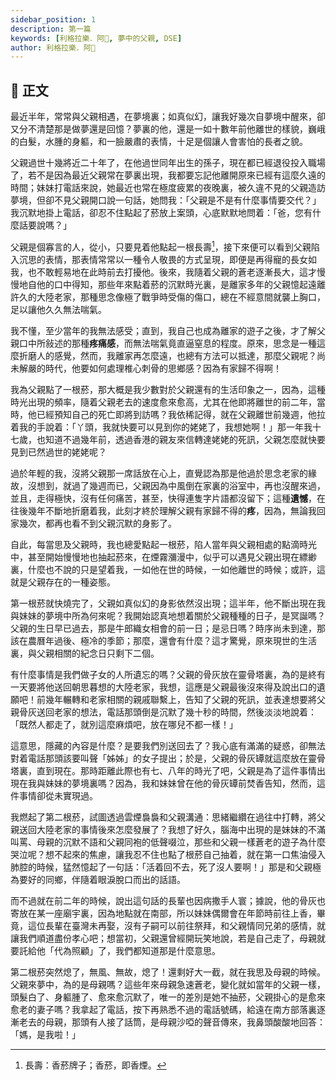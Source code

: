 ```yaml
---
sidebar_position: 1
description: 第一篇
keywords: [利格拉樂．阿𡠄, 夢中的父親, DSE]
author: 利格拉樂．阿𡠄
---
```


## 📖 正文

<div className="main prose" data-paragraph="true">

最近半年，常常與父親相遇，在夢境裏；如真似幻，讓我好幾次自夢境中醒來，卻又分不清楚那是做夢還是回憶？夢裏的他，還是一如十數年前他離世的樣貌，巍峨的白髮，水腫的身軀，和一臉嚴肅的表情，十足是個讓人會害怕的長者之貌。

父親過世十幾將近二十年了，在他過世同年出生的孫子，現在都已經退役投入職場了，若不是因為最近父親常在夢裏出現，我都要忘記他離開原來已經有這麼久遠的時間；妹妹打電話來說，她最近也常在極度疲累的夜晚裏，被久違不見的父親造訪夢境，但卻不見父親開口說一句話，她問我：「父親是不是有什麼事情要交代？」我沉默地掛上電話，卻忍不住點起了菸放上案頭，心底默默地問着：「爸，您有什麼話要說嗎？」

父親是個寡言的人，從小，只要見着他點起一根長壽[^1]，接下來便可以看到父親陷入沉思的表情，那表情常常以一種令人敬畏的方式呈現，即便是再得寵的長女如我，也不敢輕易地在此時前去打擾他。後來，我隨着父親的蒼老逐漸長大，這才慢慢地自他的口中得知，那些年來點着菸的沉默時光裏，是離家多年的父親憶起遠離許久的大陸老家，那種思念像極了戰爭時受傷的傷口，總在不經意間就襲上胸口，足以讓他久久無法喘氣。

我不懂，至少當年的我無法感受；直到，我自己也成為離家的遊子之後，才了解父親口中所敍述的那種**疼痛感**，而無法喘氣竟直逼窒息的程度。原來，思念是一種這麼折磨人的感覺，然而，我離家再怎麼遠，也總有方法可以抵達，那麼父親呢？尚未解嚴的時代，他要如何處理椎心刺骨的思鄉感？因為有家歸不得啊！

我為父親點了一根菸，那大概是我少數對於父親還有的生活印象之一，因為，這種時光出現的頻率，隨着父親老去的速度愈來愈高，尤其在他即將離世的前二年，當時，他已經預知自己的死亡即將到訪嗎？我依稀記得，就在父親離世前幾週，他拉着我的手說着：「丫頭，我就快要可以見到你的姥姥了，我想她啊！」那一年我十七歲，也知道不過幾年前，透過香港的親友來信轉達姥姥的死訊，父親怎麼就快要見到已然過世的姥姥呢？

過於年輕的我，沒將父親那一席話放在心上，直覺認為那是他過於思念老家的緣故，沒想到，就過了幾週而已，父親因為中風倒在家裏的浴室中，再也沒醒來過，並且，走得極快，沒有任何痛苦，甚至，快得連隻字片語都沒留下；這種**遺憾**，在往後幾年不斷地折磨着我，此刻才終於理解父親有家歸不得的**疼**，因為，無論我回家幾次，都再也看不到父親沉默的身影了。

自此，每當思及父親時，我也總愛點起一根菸，陷人當年與父親相處的點滴時光中，甚至開始慢慢地也抽起菸來，在煙霧瀰漫中，似乎可以遇見父親出現在縹緲裏，什麼也不說的只是望着我，一如他在世的時候，一如他離世的時候；或許，這就是父親存在的一種姿態。

第一根菸就快燒完了，父親如真似幻的身影依然沒出現；這半年，他不斷出現在我與妹妹的夢境中所為何來呢？我開始認真地想着關於父親種種的日子，是冥誕嗎？父親的生日早已過去，那是牛郎織女相會的前一日；是忌日嗎？時序尚未到達，那該在農曆年過後、極冷的季節；那麼，還會有什麼？這才驚覺，原來現世的生活裏，與父親相關的紀念日只剩下二個。

有什麼事情是我們做子女的人所遺忘的嗎？父親的骨灰放在靈骨塔裏，為的是終有一天要將他送回朝思暮想的大陸老家，我想，這應是父親最後沒來得及說出口的遺願吧！前幾年輾轉和老家相關的親戚聯繫上，告知了父親的死訊，並表達想要將父親骨灰送回老家的想法，電話那頭倒是沉默了幾十秒的時間，然後淡淡地說着：「既然人都走了，就別這麼麻煩吧，放在哪兒不都一樣！」

這意思，隱藏的內容是什麼？是要我們別送回去了？我心底有滿滿的疑惑，卻無法對着電話那頭該要叫聲「姊姊」的女子提出；於是，父親的骨灰罈就這麼放在靈骨塔裏，直到現在。那時距離此際也有七、八年的時光了吧，父親是為了這件事情出現在我與妹妹的夢境裏嗎？因為，我和妹妹曾在他的骨灰罈前焚香告知，然而，這件事情卻從未實現過。

我燃起了第二根菸，試圖透過雲煙裊裊和父親溝通：思緒繼纘在過往中打轉，將父親送回大陸老家的事情後來怎麼發展了？我想了好久，腦海中出現的是妹妹的不滿叫罵、母親的沉默不語和父親同袍的低聲啜泣，那些和父親一樣蒼老的遊子為什麼哭泣呢？想不起來的焦慮，讓我忍不住也點了根菸自己抽着，就在第一口焦油侵入肺腔的時候，猛然憶起了一句話：「活着回不去，死了沒人要啊！」那是和父親極為要好的同鄉，伴隨着眼淚脫口而出的話語。

而不過就在前二年的時候，說出這句話的長輩也因病撒手人寰；據說，他的骨灰也寄放在某一座廟宇裏，因為地點就在南部，所以妹妹偶爾會在年節時前往上香，畢竟，這位長輩在臺灣未再娶，沒有子嗣可以前往祭拜，和父親情同兄弟的感情，就讓我們順道盡份孝心吧；想當初，父親還曾經開玩笑地說，若是自己走了，母親就要託給他「代為照顧」了，我們都知道那是什麼意思。

第二根菸突然熄了，無風、無故，熄了！還剩好大一截，就在我思及母親的時候。父親來夢中，為的是母親嗎？這些年來母親急速蒼老，變化就如當年的父親一樣，頭髮白了、身軀腫了、愈來愈沉默了，唯一的差別是她不抽菸，父親掛心的是愈來愈老的妻子嗎？我拿起了電話，按下再熟悉不過的電話號碼，給遠在南方部落裏逐漸老去的母親，那頭有人接了話筒，是母親沙啞的聲音傳來，我鼻頭酸酸地回答：「媽，是我啦！」

</div>

[^1]:長壽：香菸牌子；香菸，即香煙。